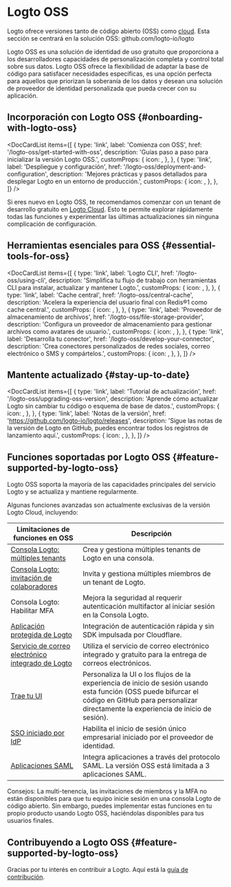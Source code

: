 
# Logto OSS

Logto ofrece versiones tanto de código abierto (OSS) como [cloud](/logto-cloud). Esta sección se centrará en la solución OSS: <Url type="inline" href="https://github.com/logto-io/logto">github.com/logto-io/logto</Url>

Logto OSS es una solución de identidad de uso gratuito que proporciona a los desarrolladores capacidades de personalización completa y control total sobre sus datos. Logto OSS ofrece la flexibilidad de adaptar la base de código para satisfacer necesidades específicas, es una opción perfecta para aquellos que priorizan la soberanía de los datos y desean una solución de proveedor de identidad personalizada que pueda crecer con su aplicación.

## Incorporación con Logto OSS \{#onboarding-with-logto-oss}

<DocCardList
  items={[
    {
      type: 'link',
      label: 'Comienza con OSS',
      href: '/logto-oss/get-started-with-oss',
      description: 'Guías paso a paso para inicializar la versión Logto OSS.',
      customProps: {
        icon: <RocketIcon />,
      },
    },
    {
      type: 'link',
      label: 'Despliegue y configuración',
      href: '/logto-oss/deployment-and-configuration',
      description:
        'Mejores prácticas y pasos detallados para desplegar Logto en un entorno de producción.',
      customProps: {
        icon: <GearIcon />,
      },
    },
  ]}
/>

<Admonition type="tip" title="¿Necesitas un inicio rápido?">

Si eres nuevo en Logto OSS, te recomendamos comenzar con un tenant de desarrollo gratuito en [Logto Cloud](https://cloud.logto.io). Esto te permite explorar rápidamente todas las funciones y experimentar las últimas actualizaciones sin ninguna complicación de configuración.

</Admonition>

## Herramientas esenciales para OSS \{#essential-tools-for-oss}

<DocCardList
  items={[
    {
      type: 'link',
      label: 'Logto CLI',
      href: '/logto-oss/using-cli',
      description: 'Simplifica tu flujo de trabajo con herramientas CLI para instalar, actualizar y mantener Logto.',
      customProps: {
        icon: <CliIcon />,
      },
    },
    {
      type: 'link',
      label: 'Cache central',
      href: '/logto-oss/central-cache',
      description: 'Acelera la experiencia del usuario final con Redis®1 como cache central.',
      customProps: {
        icon: <CentralCacheIcon />,
      },
    },
    {
      type: 'link',
      label: 'Proveedor de almacenamiento de archivos',
      href: '/logto-oss/file-storage-provider',
      description: 'Configura un proveedor de almacenamiento para gestionar archivos como avatares de usuario.',
      customProps: {
        icon: <FileStorageIcon />,
      },
    },
    {
      type: 'link',
      label: 'Desarrolla tu conector',
      href: '/logto-oss/develop-your-connector',
      description: 'Crea conectores personalizados de redes sociales, correo electrónico o SMS y compártelos.',
      customProps: {
        icon: <ConnectorsIcon />,
      },
    },
  ]}
/>
## Mantente actualizado \{#stay-up-to-date}

<DocCardList
  items={[
    {
      type: 'link',
      label: 'Tutorial de actualización',
      href: '/logto-oss/upgrading-oss-version',
      description: 'Aprende cómo actualizar Logto sin cambiar tu código o esquema de base de datos.',
      customProps: {
        icon: <UpdateIcon />,
      },
    },
    {
      type: 'link',
      label: 'Notas de la versión',
      href: 'https://github.com/logto-io/logto/releases',
      description:
        'Sigue las notas de la versión de Logto en GitHub, puedes encontrar todos los registros de lanzamiento aquí.',
      customProps: {
        icon: <DocumentIcon />,
      },
    },
  ]}
/>

## Funciones soportadas por Logto OSS \{#feature-supported-by-logto-oss}

Logto OSS soporta la mayoría de las capacidades principales del servicio Logto y se actualiza y mantiene regularmente.

Algunas funciones avanzadas son actualmente exclusivas de la versión Logto Cloud, incluyendo:

| Limitaciones de funciones en OSS                                                   | Descripción                                                                                                                                        |
| ----------------------------------------------------------------------------------- | -------------------------------------------------------------------------------------------------------------------------------------------------- |
| [Consola Logto: múltiples tenants](/logto-cloud/tenant-settings)                    | Crea y gestiona múltiples tenants de Logto en una consola.                                                                                         |
| [Consola Logto: invitación de colaboradores](/logto-cloud/tenant-member-management) | Invita y gestiona múltiples miembros de un tenant de Logto.                                                                                        |
| Consola Logto: Habilitar MFA                                                        | Mejora la seguridad al requerir autenticación multifactor al iniciar sesión en la Consola Logto.                                                   |
| [Aplicación protegida de Logto](/integrate-logto/protected-app)                     | Integración de autenticación rápida y sin SDK impulsada por Cloudflare.                                                                            |
| [Servicio de correo electrónico integrado de Logto](/connectors/email-connectors/built-in-email-service) | Utiliza el servicio de correo electrónico integrado y gratuito para la entrega de correos electrónicos.                                            |
| [Trae tu UI](/customization/bring-your-ui)                                          | Personaliza la UI o los flujos de la experiencia de inicio de sesión usando esta función (OSS puede bifurcar el código en GitHub para personalizar directamente la experiencia de inicio de sesión). |
| [SSO iniciado por IdP](/end-user-flows/enterprise-sso/idp-initiated-sso)            | Habilita el inicio de sesión único empresarial iniciado por el proveedor de identidad.                                                             |
| [Aplicaciones SAML](/integrate-logto/saml-app)                                      | Integra aplicaciones a través del protocolo SAML. La versión OSS está limitada a 3 aplicaciones SAML.                                              |

Consejos: La multi-tenencia, las invitaciones de miembros y la MFA no están disponibles para que tu equipo inicie sesión en una consola Logto de código abierto. Sin embargo, puedes implementar estas funciones en tu propio producto usando Logto OSS, haciéndolas disponibles para tus usuarios finales.

## Contribuyendo a Logto OSS \{#feature-supported-by-logto-oss}

Gracias por tu interés en contribuir a Logto. Aquí está la [guía de contribución](/logto-oss/contribution).